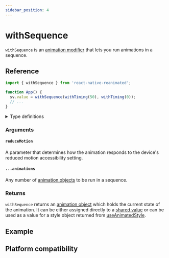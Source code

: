```yaml
---
sidebar_position: 4
---
```


# withSequence

`withSequence` is an [animation modifier](/docs/fundamentals/glossary#animation-modifier) that lets you run animations in a sequence.


<InteractiveExample src={SequenceBasicSrc} component={SequenceBasic} />

## Reference

```javascript
import { withSequence } from 'react-native-reanimated';

function App() {
  sv.value = withSequence(withTiming(50), withTiming(0));
  // ...
}
```

<details>
<summary>Type definitions</summary>

```typescript
type AnimatableValue = number | string | number[];

function withSequence<T extends AnimatableValue>(
  reduceMotion?: ReduceMotion,
  ...animations: [T, ...T[]]
): T;

enum ReduceMotion {
  System = 'system',
  Always = 'always',
  Never = 'never',
}
```

</details>

### Arguments

#### `reduceMotion` <Optional />

A parameter that determines how the animation responds to the device's reduced motion accessibility setting.

#### `...animations`

Any number of [animation objects](docs/fundamentals/glossary#animation-object) to be run in a sequence.

### Returns

`withSequence` returns an [animation object](/docs/fundamentals/glossary#animation-object) which holds the current state of the animation. It can be either assigned directly to a [shared value](/docs/fundamentals/glossary#shared-value) or can be used as a value for a style object returned from [useAnimatedStyle](docs/core/useAnimatedStyle).

## Example


<InteractiveExample src={SequenceWobbleSrc} component={SequenceWobble} />

## Platform compatibility

<PlatformCompatibility android ios web />
